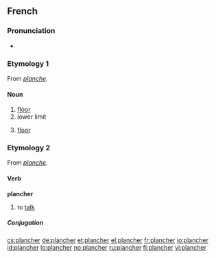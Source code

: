 ==French==

===Pronunciation===
* {{IPA|/plɑ̃ʃe/|lang=fr}}

===Etymology 1===
From ''[[planche]]''.

====Noun====
{{fr-noun|m}}

# [[floor]]
# lower limit
# {{anatomy|lang=fr}} [[floor]]

===Etymology 2===
From ''[[planche]]''.

====Verb====
'''plancher'''

# {{intransitive}} to [[talk]]

=====Conjugation=====
{{fr-conj-er|planch|avoir}}

[[cs:plancher]]
[[de:plancher]]
[[et:plancher]]
[[el:plancher]]
[[fr:plancher]]
[[io:plancher]]
[[id:plancher]]
[[lo:plancher]]
[[no:plancher]]
[[ru:plancher]]
[[fi:plancher]]
[[vi:plancher]]